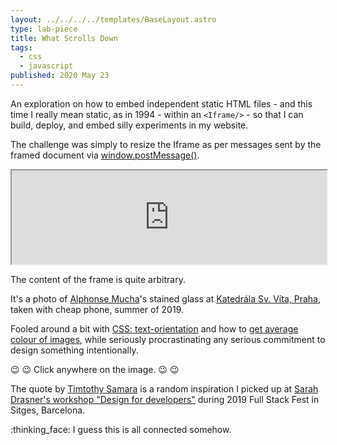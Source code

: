```yaml
---
layout: ../../../../templates/BaseLayout.astro
type: lab-piece
title: What Scrolls Down
tags:
  - css
  - javascript
published: 2020 May 23
---
```


<Abstract>

An exploration on how to embed independent static HTML files - and this time I really mean static, as in 1994 - within an `<Iframe/>` - so that I can build, deploy, and embed silly experiments in my website.

</Abstract>

The challenge was simply to resize the Iframe as per messages sent by the framed document via [window.postMessage()](https://developer.mozilla.org/en-US/docs/Web/API/Window/postMessage).

<Iframe
  src="https://statics.andretorgal.com/exp/what-scrolls-down/index.html"
  width="100%"
  height="auto"
></Iframe>

The content of the frame is quite arbitrary.

It's a photo of [Alphonse Mucha](https://www.alfonsmucha.org/biography.html)'s stained glass at [Katedrála Sv. Víta, Praha](https://goo.gl/maps/c4JYpkXfWUDFg2d99), taken with cheap phone, summer of 2019.

Fooled around a bit with [CSS: text-orientation](https://developer.mozilla.org/en-US/docs/Web/CSS/text-orientation) and how to [get average colour of images](https://stackoverflow.com/questions/2541481/get-average-color-of-image-via-javascript), while seriously procrastinating any serious commitment to design something intentionally.

:wink: :wink: Click anywhere on the image. :wink: :wink:

The quote by [Timtothy Samara](https://www.goodreads.com/author/quotes/69050.Timothy_Samara) is a random inspiration I picked up at [Sarah Drasner's workshop "Design for developers"](https://github.com/sdras/design-for-developers) during 2019 Full Stack Fest in Sitges, Barcelona.

:thinking_face: I guess this is all connected somehow.
